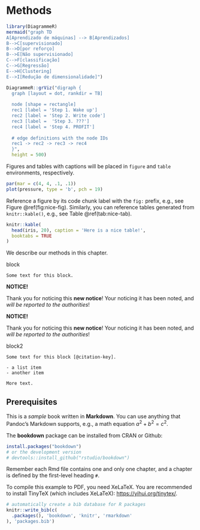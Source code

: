 # Methods


<!-- ```{r setup, include=FALSE} -->
<!-- knitr::opts_chunk$set(echo = TRUE) 
eval = TRUE, echo = TRUE, results = "hide"
-->
<!-- ``` -->

```r
library(DiagrammeR)
mermaid("graph TD
A[Aprendizado de máquinas] --> B[Aprendizados]
B-->C[supervisionado]
B-->D[por reforço]
B-->E[Não supervisionado]
C-->F[classificação]
C-->G[Regressão]
E-->H[Clustering]
E-->I[Redução de dimensionalidade]")
```

```r
DiagrammeR::grViz("digraph {
  graph [layout = dot, rankdir = TB]
  
  node [shape = rectangle]        
  rec1 [label = 'Step 1. Wake up']
  rec2 [label = 'Step 2. Write code']
  rec3 [label =  'Step 3. ???']
  rec4 [label = 'Step 4. PROFIT']
  
  # edge definitions with the node IDs
  rec1 -> rec2 -> rec3 -> rec4
  }", 
  height = 500)
```


Figures and tables with captions will be placed in `figure` and `table` environments, respectively.

```r
par(mar = c(4, 4, .1, .1))
plot(pressure, type = 'b', pch = 19)
```

Reference a figure by its code chunk label with the `fig:` prefix, e.g., see Figure \@ref(fig:nice-fig). Similarly, you can reference tables generated from `knitr::kable()`, e.g., see Table \@ref(tab:nice-tab).

```r
knitr::kable(
  head(iris, 20), caption = 'Here is a nice table!',
  booktabs = TRUE
)
```

We describe our methods in this chapter.

block
```block
Some text for this block.
```


::: {.infobox .note data-latex="{note}"}
**NOTICE!**

Thank you for noticing this **new notice**! Your noticing it has
been noted, and _will be reported to the authorities_!
:::


::: {.infobox .history data-latex="{history}"}
**NOTICE!**

Thank you for noticing this **new notice**! Your noticing it has
been noted, and _will be reported to the authorities_!
:::

block2
```block2
Some text for this block [@citation-key].

- a list item
- another item

More text.
```



## Prerequisites

This is a _sample_ book written in **Markdown**. You can use anything that Pandoc's Markdown supports, e.g., a math equation $a^2 + b^2 = c^2$.

The **bookdown** package can be installed from CRAN or Github:

```r
install.packages("bookdown")
# or the development version
# devtools::install_github("rstudio/bookdown")
```

Remember each Rmd file contains one and only one chapter, and a chapter is defined by the first-level heading `#`.

To compile this example to PDF, you need XeLaTeX. You are recommended to install TinyTeX (which includes XeLaTeX): <https://yihui.org/tinytex/>.

```r
# automatically create a bib database for R packages
knitr::write_bib(c(
  .packages(), 'bookdown', 'knitr', 'rmarkdown'
), 'packages.bib')
```
